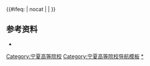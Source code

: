 {{Navbox
|name=宁夏高等院校
|title=[[宁夏回族自治区高等学校列表|宁夏高等院校]]
|state={{{state|autocollapse}}}
|image=
|style = text-align: left;
|groupstyle = text-align: center;
|listclass = hlist
|bodyclass = hlist
|above= 
*[[中国大陆高等学校列表]]
*[[宁夏回族自治区教育厅]]

|group3=[[中央部属高校|中央部属]]
|list3=[[北方民族大学]]<sup>[[中华人民共和国国家民族事务委员会|（国家民委属）]]本</sup>

|group4=[[银川市]]
|list4=
*[[宁夏大学]]<sup>[[省部共建大学|（部区合建）]]{{线路名|#00D2D3<!--一流学科-->}}{{线路名|#0092BC<!--211-->}}{{线路名|#F4DA40<!--中西部-->}}本</sup>
*[[北方民族大学]]<sup>本</sup>
*[[宁夏医科大学]]<sup>{{线路名|#F4DA40<!--中西部-->}}本</sup>
*[[银川能源学院]]<sup>民本</sup>
*[[宁夏大学新华学院]]<sup>民本独</sup>
*[[银川科技学院]]<sup>民本</sup>
*[[宁夏幼儿师范高等专科学校]]<sup>专</sup>
*[[宁夏职业技术学院]]<sup>专</sup>
*[[宁夏建设职业技术学院]]<sup>专</sup>
*[[宁夏财经职业技术学院]]<sup>专</sup>
*[[宁夏工商职业技术学院]]<sup>专</sup>
*[[宁夏警官职业学院]]<sup>专</sup>
*[[宁夏葡萄酒与防沙治沙职业技术学院]]<sup>专</sup>
*[[宁夏工业职业学院]]<sup>专</sup>
*[[宁夏开放大学]]<sup>成</sup>

|group5=[[石嘴山市]]
|list5=
* [[宁夏理工学院]]<sup>民本</sup>
* [[石嘴山工贸职业技术学院]]<sup>专</sup>

|group6=[[吴忠市]]
|list6=[[宁夏民族职业技术学院]]<sup>专</sup>

|group7=[[固原市]]
|list7=[[宁夏师范学院]]<sup>本</sup>

|group8=[[中卫市]]
|list8=

|belowstyle = text-align:left;
|below = 以上除另有标注的外，均为属地行政区自治区属、市属公办高等学校。<br/>{{线路名|#00D2D3<!--一流学科-->}}：[[世界一流大学和一流学科建设|“双一流”建设高校]]；{{线路名|#D22630<!--985-->}}：[[985工程|原985工程院校]]；{{线路名|#0092BC<!--211-->}}：[[211工程|原211工程院校]]；{{线路名|#97D700<!--国重-->}}：[[全国重点大学|原全国重点大学]]；{{线路名|#F4DA40<!--中西部-->}}：[[中西部高校基础能力建设工程|中西部高校基础能力建设工程院校]]。<br><sup>本</sup>：办学层次为[[本科]]的高校；<sup>专</sup>：办学层次为[[专科]]的高校；<sup>民</sup>：民办高校；<sup>独</sup>：[[独立学院]]；<sup>成</sup>：成人高校。<br/>截止2017年5月31日，[[宁夏回族自治区]]有普通高校19所（其中民办普通高校4所），成人高校1所。
}}<includeonly>{{#ifeq: {{{1}}} | nocat | <!--空--> | [[Category:宁夏高等院校]] }}</includeonly><noinclude>
== 参考资料 ==
* {{cite web |url =http://www.moe.gov.cn/srcsite/A03/moe_634/201706/t20170614_306900.html|title = 教育部：高等学校名单 |accessdate = 2018-02-06 |first = |date = 2017-05-31 |publisher = 教育部 |language = zh-hans}}
[[Category:宁夏高等院校导航模板]]
[[Category:宁夏高等院校|*]]
</noinclude>